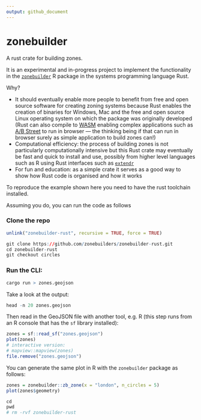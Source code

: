 ```yaml
---
output: github_document
---
```


# zonebuilder

A rust crate for building zones.

It is an experimental and in-progress project to implement the functionality in the [`zonebuilder`](https://zonebuilders.github.io/zonebuilder/) R package in the systems programming language Rust.

Why?

- It should eventually enable more people to benefit from free and open source software for creating zoning systems because Rust enables the creation of binaries for Windows, Mac and the free and open source Linux operating system on which the package was originally developed (Rust can also compile to [WASM](https://webassembly.org/) enabling complex applications such as [A/B Street](https://github.com/a-b-street/abstreet) to run in browser --- the thinking being if that can run in browser surely as simple application to build zones can!)
- Computational efficiency: the process of building zones is not particularly computationally intensive but this Rust crate may eventually be fast and quick to install and use, possibly from higher level languages such as R using Rust interfaces such as [`extendr`](https://github.com/extendr/extendr)
- For fun and education: as a simple crate it serves as a good way to show how Rust code is organised and how it works

To reproduce the example shown here you need to have the rust toolchain installed.

Assuming you do, you can run the code as follows

### Clone the repo

```r
unlink("zonebuilder-rust", recursive = TRUE, force = TRUE)
```


```r
git clone https://github.com/zonebuilders/zonebuilder-rust.git
cd zonebuilder-rust
git checkout circles
```


### Run the CLI:

```r
cargo run > zones.geojson
```

Take a look at the output:

```r
head -n 20 zones.geojson
```

Then read in the GeoJSON file with another tool, e.g. R (this step runs from an R console that has the `sf` library installed):

```r
zones = sf::read_sf("zones.geojson")
plot(zones)
# interactive version:
# mapview::mapview(zones)
file.remove("zones.geojson")
```

You can generate the same plot in R with the `zonebuilder` package as follows:

```r
zones = zonebuilder::zb_zone(x = "london", n_circles = 5)
plot(zones$geometry)
```


<!-- ## Tidy up -->

```r
cd 
pwd
# rm -rvf zonebuilder-rust
```



<!--
The crate template was made with the following command:

```bash
cargo new --lib zonebuilder
```

```bash
mv -v zonebuilder/* .               
# renamed 'zonebuilder/Cargo.toml' -> './Cargo.toml'
# renamed 'zonebuilder/src' -> './src'
```

Edit the .rs files in src folder.

Then run:

```bash
cargo test
```

-->
